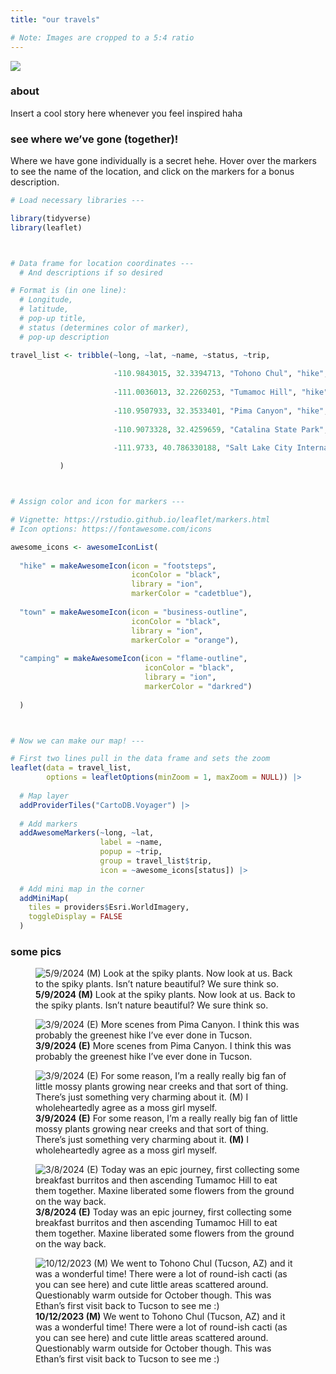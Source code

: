 ```yaml
---
title: "our travels"

# Note: Images are cropped to a 5:4 ratio
---
```


![](images/travel_section/banner.png)

### about

Insert a cool story here whenever you feel inspired haha

### see where we've gone (together)!

Where we have gone individually is a secret hehe. Hover over the markers to see the name of the location, and click on the markers for a bonus description.

```r

# Load necessary libraries ---

library(tidyverse)
library(leaflet)



# Data frame for location coordinates ---
  # And descriptions if so desired

# Format is (in one line):
  # Longitude, 
  # latitude, 
  # pop-up title, 
  # status (determines color of marker), 
  # pop-up description 

travel_list <- tribble(~long, ~lat, ~name, ~status, ~trip,
                       
                       -110.9843015, 32.3394713, "Tohono Chul", "hike", "Ethan encounters banana car and tells Maxine he loves her for the first time. She reciprocates the love ",
           
                       -111.0036013, 32.2260253, "Tumamoc Hill", "hike", "Undertook a steep climb to eat Barista del Barrio burritos at the peak. We consider this more of a walk than a hike as it was paved, but oh well.",
                       
                       -110.9507933, 32.3533401, "Pima Canyon", "hike", "Greenest hike in the city of Tucson. Ethan gets a taste of Maxine's bug-catching craziness.",
                       
                       -110.9073328, 32.4259659, "Catalina State Park", "hike", "Ethan fangirls over the tadpole sightings. Maxine fangirls Ethan fangirling.",

                       -111.9733, 40.786330188, "Salt Lake City International Airport", "town", "Location of three aiport dates when Maxine had layovers here!"
           
           )



# Assign color and icon for markers ---

# Vignette: https://rstudio.github.io/leaflet/markers.html
# Icon options: https://fontawesome.com/icons

awesome_icons <- awesomeIconList(
  
  "hike" = makeAwesomeIcon(icon = "footsteps",
                           iconColor = "black",
                           library = "ion",
                           markerColor = "cadetblue"),
  
  "town" = makeAwesomeIcon(icon = "business-outline",
                           iconColor = "black",
                           library = "ion",
                           markerColor = "orange"),
  
  "camping" = makeAwesomeIcon(icon = "flame-outline",
                              iconColor = "black",
                              library = "ion",
                              markerColor = "darkred")
  
  )



# Now we can make our map! ---

# First two lines pull in the data frame and sets the zoom
leaflet(data = travel_list, 
        options = leafletOptions(minZoom = 1, maxZoom = NULL)) |>
  
  # Map layer
  addProviderTiles("CartoDB.Voyager") |>
  
  # Add markers
  addAwesomeMarkers(~long, ~lat,
                    label = ~name,
                    popup = ~trip,
                    group = travel_list$trip,
                    icon = ~awesome_icons[status]) |>
  
  # Add mini map in the corner
  addMiniMap(
    tiles = providers$Esri.WorldImagery,
    toggleDisplay = FALSE
  )

```

### some pics

::: {layout-ncol="3" layout-nrow="3"}
![**5/9/2024 (M)** Look at the spiky plants. Now look at us. Back to the spiky plants. Isn't nature beautiful? We sure think so.](images/travel_section/IMG_5.JPG)

![**3/9/2024 (E)** More scenes from Pima Canyon. I think this was probably the greenest hike I've ever done in Tucson.](images/travel_section/IMG_4.jpg)

![**3/9/2024 (E)** For some reason, I'm a really really big fan of little mossy plants growing near creeks and that sort of thing. There's just something very charming about it. **(M)** I wholeheartedly agree as a moss girl myself.](images/travel_section/IMG_3.jpg)

![**3/8/2024 (E)** Today was an epic journey, first collecting some breakfast burritos and then ascending Tumamoc Hill to eat them together. Maxine liberated some flowers from the ground on the way back.](images/travel_section/IMG_2.jpg)

![**10/12/2023 (M)** We went to Tohono Chul (Tucson, AZ) and it was a wonderful time! There were a lot of round-ish cacti (as you can see here) and cute little areas scattered around. Questionably warm outside for October though. This was Ethan's first visit back to Tucson to see me :)](images/travel_section/IMG_1.jpg)
:::
